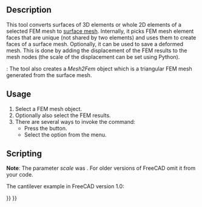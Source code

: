<languages/>
<translate>

<!--T:9-->
{{Docnav
|[[FEM_CreateElementsSet|Erase Elements]]
|[[FEM_SolverCalculixCcxtools|Solver CalculiX Standard]]
|[[FEM_Workbench|FEM]]
|IconL=FEM_CreateElementsSet.svg
|IconR=FEM_SolverCalculixCcxtools.svg
|IconC=Workbench_FEM.svg
}}

<!--T:1-->
{{GuiCommand
|Name=FEM FemMesh2Mesh
|MenuLocation=Mesh → FEM Mesh to Mesh
|Workbenches=[[FEM_Workbench|FEM]]
|SeeAlso=[[FEM_tutorial|FEM tutorial]]
}}

== Description == <!--T:2-->

<!--T:7-->
This tool converts surfaces of 3D elements or whole 2D elements of a selected FEM mesh to [[Mesh_MeshObject|surface mesh]]. Internally, it picks FEM mesh element faces that are unique (not shared by two elements) and uses them to create faces of a surface mesh. Optionally, it can be used to save a deformed mesh. This is done by adding the displacement of the FEM results to the mesh nodes (the scale of the displacement can be set using Python).

<!--T:18-->
{{Version|1.0}}: The tool also creates a ''Mesh2Fem'' object which is a triangular FEM mesh generated from the surface mesh.

==Usage== <!--T:4-->

<!--T:8-->
# Select a FEM mesh object.
# Optionally also select the FEM results.
# There are several ways to invoke the command:
#* Press the {{Button|[[Image:FEM_FemMesh2Mesh.svg|16px]] [[FEM_FemMesh2Mesh|FEM Mesh to Mesh]]}} button.
#* Select the {{MenuCommand|Mesh → [[Image:FEM_FemMesh2Mesh.svg|16px]] FEM Mesh to Mesh}} option from the menu.

== Scripting == <!--T:13-->

<!--T:15-->
'''Note''': The parameter ''scale'' was {{Version|0.21}}. For older versions of FreeCAD omit it from your code.

<!--T:17-->
The cantilever example in FreeCAD version 1.0:

</translate>
{{Code|code=
from os.path import join
import FreeCAD as App
import Mesh
from femmesh import femmesh2mesh

path = join(App.getResourceDir(), "examples", "FEMExample.FCStd")
doc = App.openDocument(path)
fem_mesh = doc.FEMMeshGmsh.FemMesh
result = doc.CCX_Results
scale = 10  # displacement scale factor
out_mesh = femmesh2mesh.femmesh_2_mesh(fem_mesh, result, scale)
Mesh.show(Mesh.Mesh(out_mesh))
}}
<translate>


<!--T:10-->
{{Docnav
|[[FEM_CreateElementsSet|Erase Elements]]
|[[FEM_SolverCalculixCcxtools|Solver CalculiX Standard]]
|[[FEM_Workbench|FEM]]
|IconL=FEM_CreateElementsSet.svg
|IconR=FEM_SolverCalculixCcxtools.svg
|IconC=Workbench_FEM.svg
}}

</translate>
{{FEM_Tools_navi{{#translation:}}}}
{{Userdocnavi{{#translation:}}}}